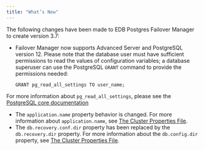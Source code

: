 ```yaml
---
title: "What’s New"
---
```


<div id="whats_new" class="registered_link"></div>

The following changes have been made to EDB Postgres Failover Manager to create version 3.7:

-   Failover Manager now supports Advanced Server and PostgreSQL version 12. Please note that the database user must have sufficient permissions to read the values of configuration variables; a database superuser can use the PostgreSQL `GRANT` command to provide the permissions needed:

    `GRANT pg_read_all_settings TO user_name;`

For more information about `pg_read_all_settings`, please see the [PostgreSQL core documentation](https://www.postgresql.org/docs/12/default-roles.html)

-   The `application.name` property behavior is changed. For more information about `application.name`, see [The Cluster Properties File](04_configuring_efm/01_cluster_properties/#cluster_properties).
-   The `db.recovery.conf.dir` property has been replaced by the `db.recovery.dir` property. For more information about the `db.config.dir` property, see [The Cluster Properties File](04_configuring_efm/01_cluster_properties/#cluster_properties).
